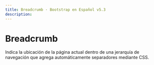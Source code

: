 ```yaml
---
title: Breadcrumb · Bootstrap en Español v5.3
description: 
---
```

# Breadcrumb

Indica la ubicación de la página actual dentro de una jerarquía de navegación que agrega automáticamente separadores mediante CSS.